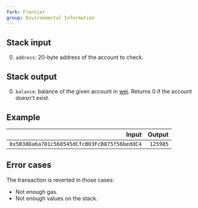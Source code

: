 ```yaml
---
fork: Frontier
group: Environmental Information
---
```


## Stack input

0. `address`: 20-byte address of the account to check.

## Stack output

0. `balance`: balance of the given account in [wei](https://www.investopedia.com/terms/w/wei.asp). Returns 0 if the account doesn't exist.

## Example

| Input | Output |
|------:|-------:|
| `0x5B38Da6a701c568545dCfcB03FcB875f56beddC4` | `125985` |

## Error cases

The transaction is reverted in those cases:
- Not enough gas.
- Not enough values on the stack.
